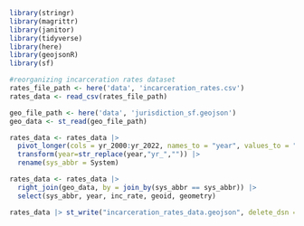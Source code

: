 ```r

library(stringr)
library(magrittr)
library(janitor)
library(tidyverse)
library(here)
library(geojsonR) 
library(sf) 

#reorganizing incarceration rates dataset
rates_file_path <- here('data', 'incarceration_rates.csv')
rates_data <- read_csv(rates_file_path)

geo_file_path <- here('data', 'jurisdiction_sf.geojson')
geo_data <- st_read(geo_file_path)

rates_data <- rates_data |>
  pivot_longer(cols = yr_2000:yr_2022, names_to = "year", values_to = "inc_rate") |> 
  transform(year=str_replace(year,"yr_","")) |>
  rename(sys_abbr = System)

rates_data <- rates_data |>
  right_join(geo_data, by = join_by(sys_abbr == sys_abbr)) |> 
  select(sys_abbr, year, inc_rate, geoid, geometry)

rates_data |> st_write("incarceration_rates_data.geojson", delete_dsn = T)


```